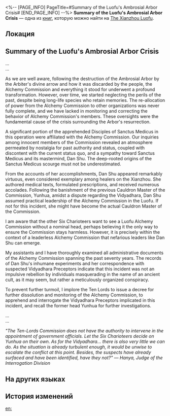 <%-- [PAGE_INFO]
PageTitle=#Summary of the Luofu's Ambrosial Arbor Crisis#
[END_PAGE_INFO] --%>
{{Дополнить}}
{{Книга Инфобокс
|id           = 268
|partIds      = 190518
|Название     = 
|Изображение  = Иконка рукописи с Лофу Сяньчжоу.png
|Мир          = The Xianzhou Luofu
|Томов        = 1
|Автор        = <!--нужно добавить-->
|Описание     = Summary of the investigation records by the Judge of the Ten-Lords Commission regarding the Ambrosial Arbor Crisis.
|Том1         = {{tx}}
|Источник1    = {{tx|Отсутствует источник}}
|Персонажи    = Yaoshi
|Фракции      = 
}}
'''Summary of the Luofu's Ambrosial Arbor Crisis''' — одна из [[Книги|книг]], которую можно найти на [[The Xianzhou Luofu]].

==Локация==
{{Отметка карты|<!--название карты-->|<!--id отметки-->}}

==Summary of the Luofu's Ambrosial Arbor Crisis==
...<br />
...

As we are well aware, following the destruction of the Ambrosial Arbor by the Arbiter's divine arrow and how it was discarded by the people, the Alchemy Commission and everything it stood for underwent a profound transformation. However, over time, we started neglecting the perils of the past, despite being long-life species who retain memories. The re-allocation of power from the Alchemy Commission to other organizations was never fully complete, and we have lacked in monitoring and correcting the behavior of Alchemy Commission's members. These oversights were the fundamental cause of the crisis surrounding the Arbor's resurrection.

A significant portion of the apprehended Disciples of Sanctus Medicus in this operation were affiliated with the Alchemy Commission. Our inquiries among innocent members of the Commission revealed an atmosphere permeated by nostalgia for past authority and status, coupled with discontent with the current status quo, and a sympathy toward Sanctus Medicus and its mastermind, Dan Shu. The deep-rooted origins of the Sanctus Medicus scourge must not be underestimated.

From the accounts of her accomplishments, Dan Shu appeared remarkably virtuous, even considered exemplary among healers on the Xianzhou. She authored medical texts, formulated prescriptions, and received numerous accolades. Following the banishment of the previous Cauldron Master of the Commission, Yunhua, amidst a dispute regarding the Vidyadhara, Dan Shu assumed practical leadership of the Alchemy Commission in the Luofu. If not for this incident, she might have become the actual Cauldron Master of the Commission.

I am aware that the other Six Charioteers want to see a Luofu Alchemy Commission without a nominal head, perhaps believing it the only way to ensure the Commission stays harmless. However, it is precisely within the context of a leaderless Alchemy Commission that nefarious leaders like Dan Shu can emerge.

My assistants and I have thoroughly examined all administrative documents of the Alchemy Commission spanning the past seventy years. The records of Dan Shu's inhumane experiments and her correspondence with suspected Vidyadhara Preceptors indicate that this incident was not an impulsive rebellion by individuals masquerading in the name of an ancient cult, as it may seem, but rather a meticulously organized conspiracy.

To prevent further turmoil, I implore the Ten Lords to issue a decree for further dissolution and monitoring of the Alchemy Commission, to apprehend and interrogate the Vidyadhara Preceptors implicated in this incident, and recall the former head Yunhua for further investigations.

...<br />
...

<div align="left">''"The Ten-Lords Commission does not have the authority to intervene in the appointment of government officials. Let the Six Charioteers decide on Yunhua on their own. As for the Vidyadhara... there is also very little we can do. As the situation is already turbulent enough, it would be unwise to escalate the conflict at this point. Besides, the suspects have already surfaced and have been identified, have they not?" &mdash; Hanya, Judge of the Interrogation Division''</div>

==На других языках==
{{На других языках
|en   = Summary of the Luofu's Ambrosial Arbor Crisis
|zhs  = 罗浮若木灾异始末考摘要
|zht  = 羅浮若木災異始末考摘要
|ja   = 羅浮若木災異の始末に関する考察・摘要
|ko   = 나부 신수 재난에 대한 고찰 요약
|es   = Resumen de la crisis del Árbol de la Ambrosía del Luofu
|fr   = Rapport sur la crise de l'Arbre d'ambroisie du Luofu
|ru   = Краткое изложение бедствия Древа амброзии на Лофу
|th   = บทสรุปของวิกฤติ Ambrosial Arbor ใน Luofu
|vi   = Tóm Tắt Tai Họa Nhã Mộc Luofu
|de   = Zusammenfassung der Himmelsbaum-Krise der Luofu
|id   = Ringkasan Krisis Ambrosial Arbor Luofu
|pt   = Resumo da Crise da Árvore Ambrosiana do Luofu
}}

==История изменений==
{{История изменений|3.5}}

[[en:]]